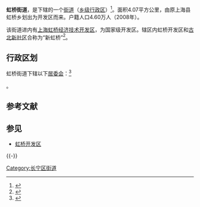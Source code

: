 {{中国乡级行政区
|景观照片文件名 = 
|景观照片描述 = 
|汉语拼音 = Hōngqiáo Jiēdào
|其他语言 = 
|其他语言名称 = 
|旧称 = 
|地名出处 = [[虹桥路_(上海)|虹桥路]]
|位置图文件名 = 
|位置图描述 = 
|自定义图片= 
|建置时间 = 1986年
|政府驻地 = 
|毗邻 = [[虹桥镇_(上海市)|虹桥镇 (上海市)]]、[[仙霞新村街道|仙霞新村街道]]、[[新华路街道_(上海市)|新华路街道 (上海市)]]
|总面积 = 
|总人口 = 
|总人口年份 = 
|户籍人口 = 
|户籍人口年份 = 
|常住人口 = 
|常住人口年份 = 
|人口密度 = 
|GDP = 
|GDP年份 = 
|邮政编码 = 
|电话区号 = 21
|官方网站 = 
|网站名称 = 
|31/01/05/009/000}}
{{SelfDistinguish|[[虹桥镇_(上海市)|虹桥镇]]、[[虹桥商务区|虹桥商务区]]、[[虹桥开发区|虹桥开发区]]}}
'''虹桥街道'''，是{{PRC admin/fullname|31/01/05/009/000|3}}下辖的一个[[街道|街道]]（[[乡级行政区|乡级行政区]]）<ref>{{PRC admin/ref sgc|{{PRC admin/parent|31/01/05/009/000}}}}</ref>。面积4.07平方公里，由原上海县虹桥乡划出为开发区而来。户籍人口4.60万人（2008年）。

该街道进内有[[上海虹桥经济技术开发区|上海虹桥经济技术开发区]]，为国家级开发区。辖区内虹桥开发区和[[古北|古北新社区]]合称为“新虹桥”<ref>{{cite web|title=上海360度->--名镇名街->--名街->--十二大街区->-新虹桥|url=http://www.shtong.gov.cn/NewSite/node2/node4429/node4438/node70484/node70700/node70702/userobject1ai72121.html|website=上海通网站|publisher=上海市地方志办公室|accessdate=2017-08-07|archive-date=2017-08-07|archive-url=https://web.archive.org/web/20170807152053/http://www.shtong.gov.cn/NewSite/node2/node4429/node4438/node70484/node70700/node70702/userobject1ai72121.html|dead-url=no}}</ref>。

== 行政区划 ==
虹桥街道下辖以下[[居委会|居委会]]：<ref>{{PRC admin/ref sgc|31/01/05/009/000}}</ref>

{{PRC admin/children|31/01/05/009/000}}。

== 参考文献 ==
{{Reflist}}

== 参见 ==
* [[虹桥开发区|虹桥开发区]]

{{-}}

{{长宁区行政区划}}
{{上海市功能性区域}}
{{上海行政区划小作品}}

[[Category:长宁区街道|Category:长宁区街道]]